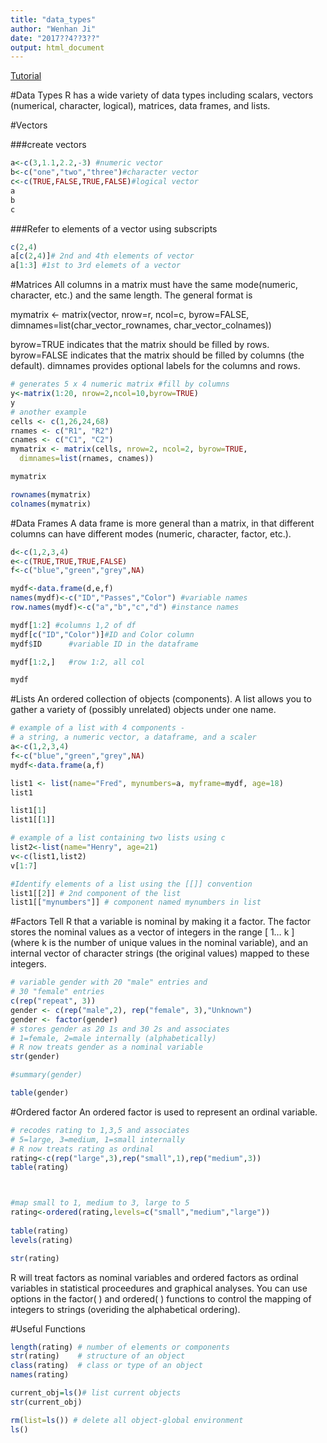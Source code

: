 ```yaml
---
title: "data_types"
author: "Wenhan Ji"
date: "2017??4??3??"
output: html_document
---
```


[Tutorial](http://www.statmethods.net/input/datatypes.html)

#Data Types
R has a wide variety of data types including scalars, vectors (numerical, character, logical), matrices, data frames, and lists.


#Vectors

###create vectors
```r
a<-c(3,1.1,2.2,-3) #numeric vector
b<-c("one","two","three")#character vector
c<-c(TRUE,FALSE,TRUE,FALSE)#logical vector
a
b 
c
```

###Refer to elements of a vector using subscripts
```r
c(2,4)
a[c(2,4)]# 2nd and 4th elements of vector
a[1:3] #1st to 3rd elemets of a vector
```

#Matrices
All columns in a matrix must have the same mode(numeric, character, etc.) and the same length. The general format is

mymatrix <- matrix(vector, nrow=r, ncol=c, byrow=FALSE, 
  	dimnames=list(char_vector_rownames, char_vector_colnames))

byrow=TRUE indicates that the matrix should be filled by rows. byrow=FALSE indicates that the matrix should be filled by columns (the default). dimnames provides optional labels for the columns and rows.
```r
# generates 5 x 4 numeric matrix #fill by columns
y<-matrix(1:20, nrow=2,ncol=10,byrow=TRUE)
y
# another example
cells <- c(1,26,24,68)
rnames <- c("R1", "R2")
cnames <- c("C1", "C2") 
mymatrix <- matrix(cells, nrow=2, ncol=2, byrow=TRUE,
  dimnames=list(rnames, cnames))

mymatrix

rownames(mymatrix)
colnames(mymatrix)
```

#Data Frames
A data frame is more general than a matrix, in that different columns can have different modes (numeric, character, factor, etc.). 

```r
d<-c(1,2,3,4)
e<-c(TRUE,TRUE,TRUE,FALSE)
f<-c("blue","green","grey",NA)

mydf<-data.frame(d,e,f)
names(mydf)<-c("ID","Passes","Color") #variable names
row.names(mydf)<-c("a","b","c","d") #instance names

mydf[1:2] #columns 1,2 of df
mydf[c("ID","Color")]#ID and Color column
mydf$ID      #variable ID in the dataframe

mydf[1:2,]   #row 1:2, all col

mydf
```

#Lists
An ordered collection of objects (components). A list allows you to gather a variety of (possibly unrelated) objects under one name.

```r
# example of a list with 4 components - 
# a string, a numeric vector, a dataframe, and a scaler 
a<-c(1,2,3,4)
f<-c("blue","green","grey",NA)
mydf<-data.frame(a,f)

list1 <- list(name="Fred", mynumbers=a, myframe=mydf, age=18)
list1

list1[1]
list1[[1]]
```
```r
# example of a list containing two lists using c
list2<-list(name="Henry", age=21)
v<-c(list1,list2)
v[1:7]
```
```r
#Identify elements of a list using the [[]] convention
list1[[2]] # 2nd component of the list
list1[["mynumbers"]] # component named mynumbers in list
```

#Factors
Tell R that a variable is nominal by making it a factor.
The factor stores the nominal values as a vector of integers in the range [ 1... k ] (where k is the number of unique values in the nominal variable), and an internal vector of character strings (the original values) mapped to these integers.
```r
# variable gender with 20 "male" entries and 
# 30 "female" entries 
c(rep("repeat", 3))
gender <- c(rep("male",2), rep("female", 3),"Unknown") 
gender <- factor(gender) 
# stores gender as 20 1s and 30 2s and associates
# 1=female, 2=male internally (alphabetically)
# R now treats gender as a nominal variable 
str(gender)

#summary(gender)

table(gender)
```
#Ordered factor
An ordered factor is used to represent an ordinal variable.
```r
# recodes rating to 1,3,5 and associates
# 5=large, 3=medium, 1=small internally
# R now treats rating as ordinal
rating<-c(rep("large",3),rep("small",1),rep("medium",3))
table(rating)



#map small to 1, medium to 3, large to 5
rating<-ordered(rating,levels=c("small","medium","large"))
                
table(rating)
levels(rating)

str(rating)


```

R will treat factors as nominal variables and ordered factors as ordinal variables in statistical proceedures and graphical analyses. 
You can use options in the factor( ) and ordered( ) functions to control the mapping of integers to strings (overiding the alphabetical ordering). 

#Useful Functions
```r
length(rating) # number of elements or components
str(rating)    # structure of an object 
class(rating)  # class or type of an object
names(rating)

current_obj=ls()# list current objects
str(current_obj)

```


```r
rm(list=ls()) # delete all object-global environment
ls()
```

